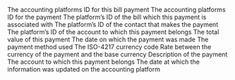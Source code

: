<ResponseField name="platform_id" type="string" required>
  The accounting platforms ID for this bill payment
</ResponseField>

<ResponseField name="payment_id" type="string" required>
  The accounting platforms ID for the payment
</ResponseField>

<ResponseField name="bill_id" type="string" required>
  The platform’s ID of the bill which this payment is associated with
</ResponseField>

<ResponseField name="contact_id" type="string" required>
  The platform’s ID of the contact that makes the payment
</ResponseField>

<ResponseField name="account_id" type="string" required>
  The platform’s ID of the account to which this payment belongs
</ResponseField>

<ResponseField name="amount" type="float" required>
  The total value of this payment
</ResponseField>

<ResponseField name="payment_date" type="date" required>
  The date on which the payment was made
</ResponseField>

<ResponseField name="payment_mode" type="string" required>
  The payment method used
</ResponseField>

<ResponseField name="currency" type="string" required>
  The ISO-4217 currency code
</ResponseField>

<ResponseField name="currency_rate" type="float" required>
  Rate between the currency of the payment and the base currency
</ResponseField>

<ResponseField name="memo" type="string" required>
  Description of the payment
</ResponseField>

<ResponseField name="bill" type="Bill" required>
  <Expandable title="properties">
    <Snippet file="bill_snippet.mdx" />
  </Expandable>
</ResponseField>

<ResponseField name="contact" type="Contact" required>
  <Expandable title="properties">
    <Snippet file="contact_snippet.mdx" />
  </Expandable>
</ResponseField>

<ResponseField name="account" type="Account" required>
  The account to which this payment belongs
</ResponseField>

<ResponseField name="updated_at" type="date" required>
  The date at which the information was updated on the accounting platform
</ResponseField>
